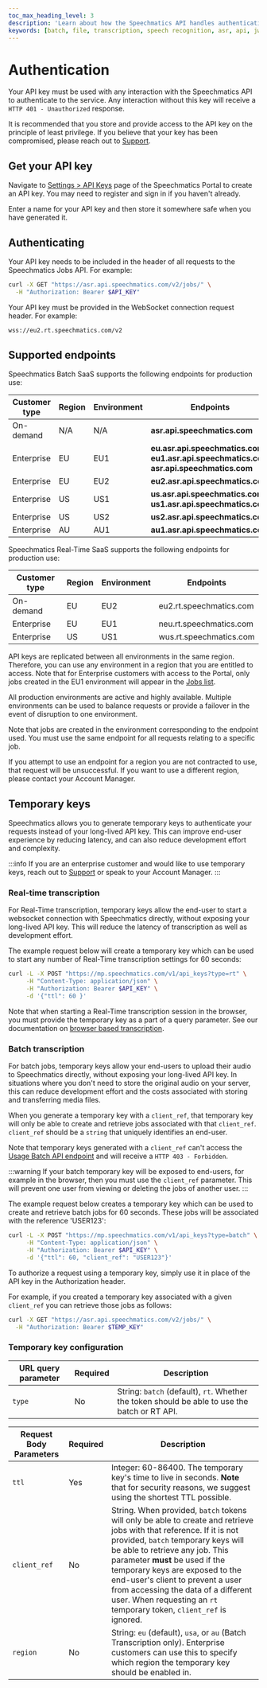 ```yaml
---
toc_max_heading_level: 3
description: 'Learn about how the Speechmatics API handles authentication'
keywords: [batch, file, transcription, speech recognition, asr, api, jwt]
---
```


# Authentication 

Your API key must be used with any interaction with the Speechmatics API to authenticate to the service. Any interaction without this key will receive a `HTTP 401 - Unauthorized` response.

It is recommended that you store and provide access to the API key on the principle of least privilege. If you believe that your key has been compromised, please reach out to [Support](https://support.speechmatics.com).

## Get your API key

Navigate to [Settings > API Keys](https://portal.speechmatics.com/settings/api-keys/) page of the Speechmatics Portal to create an API key. You may need to register and sign in if you haven't already.

Enter a name for your API key and then store it somewhere safe when you have generated it.

## Authenticating

<Tabs groupId="transcription-types">
  <TabItem value="batch" label="Batch Transcription" default>

Your API key needs to be included in the header of all requests to the Speechmatics Jobs API. For example:

```bash
curl -X GET "https://asr.api.speechmatics.com/v2/jobs/" \
  -H "Authorization: Bearer $API_KEY"
```

  </TabItem>
  <TabItem value="real-time" label="Real-Time Transcription" default>
   
Your API key must be provided in the WebSocket connection request header. For example:

```bash
wss://eu2.rt.speechmatics.com/v2
```

  </TabItem>
</Tabs>


## Supported endpoints

Speechmatics Batch SaaS supports the following endpoints for production use:

| Customer type | Region | Environment | Endpoints                                                                                             |
| ------------- | ------ | ----------- | ----------------------------------------------------------------------------------------------------- |
| On-demand     | N/A    | N/A         | **asr.api.speechmatics.com**                                                                          |
| Enterprise    | EU     | EU1         | **eu.asr.api.speechmatics.com**<br/>**eu1.asr.api.speechmatics.com**<br/>**asr.api.speechmatics.com** |
| Enterprise    | EU     | EU2         | **eu2.asr.api.speechmatics.com**                                                                      |
| Enterprise    | US     | US1         | **us.asr.api.speechmatics.com**<br/>**us1.asr.api.speechmatics.com**                                  |
| Enterprise    | US     | US2         | **us2.asr.api.speechmatics.com**                                                                      |
| Enterprise    | AU     | AU1         | **au1.asr.api.speechmatics.com**                                                                      |

Speechmatics Real-Time SaaS supports the following endpoints for production use:

| Customer type | Region | Environment | Endpoints               |
| ------------- | ------ | ----------- | ----------------------- |
| On-demand     | EU     | EU2         | eu2.rt.speechmatics.com |
| Enterprise    | EU     | EU1         | neu.rt.speechmatics.com |
| Enterprise    | US     | US1         | wus.rt.speechmatics.com |

API keys are replicated between all environments in the same region. Therefore, you can use any environment in a region that you are entitled to access. Note that for Enterprise customers with access to the Portal, only jobs created in the EU1 environment will appear in the [Jobs list](https://portal.speechmatics.com/jobs).

All production environments are active and highly available. Multiple environments can be used to balance requests or provide a failover in the event of disruption to one environment.

Note that jobs are created in the environment corresponding to the endpoint used. You must use the same endpoint for all requests relating to a specific job.

If you attempt to use an endpoint for a region you are not contracted to use, that request will be unsuccessful. If you want to use a different region, please contact your Account Manager.

## Temporary keys

Speechmatics allows you to generate temporary keys to authenticate your requests instead of your long-lived API key. This can improve end-user experience by reducing latency, and can also reduce development effort and complexity.

:::info
If you are an enterprise customer and would like to use temporary keys, reach out to [Support](https://support.speechmatics.com) or speak to your Account Manager.
:::

### Real-time transcription

For Real-Time transcription, temporary keys allow the end-user to start a websocket connection with Speechmatics directly, without exposing your long-lived API key. This will reduce the latency of transcription as well as development effort. 

The example request below will create a temporary key which can be used to start any number of Real-Time transcription settings for 60 seconds:

```bash
curl -L -X POST "https://mp.speechmatics.com/v1/api_keys?type=rt" \
     -H "Content-Type: application/json" \
     -H "Authorization: Bearer $API_KEY" \
     -d '{"ttl": 60 }'
```

Note that when starting a Real-Time transcription session in the browser, you must provide the temporary key as a part of a query parameter. See our documentation on [browser based transcription](/api-ref/realtime-transcription-websocket#browser-based-transcription).


### Batch transcription

For batch jobs, temporary keys allow your end-users to upload their audio to Speechmatics directly, without exposing your long-lived API key. In situations where you don't need to store the original audio on your server, this can reduce development effort and the costs associated with storing and transferring media files. 

When you generate a temporary key with a `client_ref`, that temporary key will only be able to create and retrieve jobs associated with that `client_ref`. `client_ref` should be a `string` that uniquely identifies an end-user.

Note that temporary keys generated with a `client_ref` can't access the [Usage Batch API endpoint](https://docs.speechmatics.com/jobsapi#tag/jobs/paths/~1usage/get) and will receive a `HTTP 403 - Forbidden`.

:::warning
If your batch temporary key will be exposed to end-users, for example in the browser, then you must use the `client_ref` parameter. This will prevent one user from viewing or deleting the jobs of another user.
:::

The example request below creates a temporary key which can be used to create and retrieve batch jobs for 60 seconds. These jobs will be associated with the reference 'USER123':

```bash
curl -L -X POST "https://mp.speechmatics.com/v1/api_keys?type=batch" \
     -H "Content-Type: application/json" \
     -H "Authorization: Bearer $API_KEY" \
     -d '{"ttl": 60, "client_ref": "USER123"}'
```

To authorize a request using a temporary key, simply use it in place of the API key in the Authorization header.

For example, if you created a temporary key associated with a given `client_ref` you can retrieve those jobs as follows:

```bash
curl -X GET "https://asr.api.speechmatics.com/v2/jobs/" \
  -H "Authorization: Bearer $TEMP_KEY"
```

### Temporary key configuration


| URL query parameter    | Required | Description                                                                                                                                                                                                                                                                                                                                                      |
|------------------------|----------|-----------------------------------------------------------
| `type`                 | No       | String: `batch` (default), `rt`. Whether the token should be able to use the batch or RT API.                                                                                                                                                                                                                                                                                                     |



| Request Body Parameters    | Required | Description                                                                                                                                                                                                                                                                                                                                                      |
|--------------|-----------|-----------------------------------------------------------
| `ttl`        | Yes            | Integer: 60-86400. The temporary key's time to live in seconds. **Note** that for security reasons, we suggest using the shortest TTL possible.
| `client_ref` | No                                                       | String. When provided, `batch` tokens will only be able to create and retrieve jobs with that reference. If it is not provided, `batch` temporary keys will be able to retrieve any job. This parameter **must** be used if the temporary keys are exposed to the end-user's client to prevent a user from accessing the data of a different user. When requesting an `rt` temporary token, `client_ref` is ignored.
| `region`     | No    | String: `eu` (default), `usa`, or `au` (Batch Transcription only). Enterprise customers can use this to specify which region the temporary key should be enabled in.

